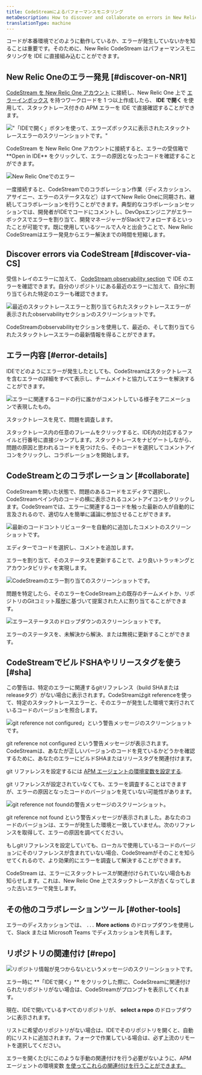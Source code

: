 ```yaml
---
title: CodeStreamによるパフォーマンスモニタリング
metaDescription: How to discover and collaborate on errors in New Relic CodeStream.
translationType: machine
---
```


コードが本番環境でどのように動作しているか、エラーが発生していないかを知ることは重要です。そのために、New Relic CodeStream はパフォーマンスモニタリングを IDE に直接組み込むことができます。

## New Relic Oneのエラー発見 [#discover-on-NR1]

[CodeStream を New Relic One アカウント](/docs/codestream/start-here/codestream-new-relic) に接続し、New Relic One 上で [エラーインボックス](/docs/errors-inbox/errors-inbox/) を持つワークロードを 1 つ以上作成したら、 **IDE で開く** を使用して、スタックトレース付きの APM エラーを IDE で直接確認することができます。

!["「IDEで開く」ボタンを使って、エラーズボックスに表示されたスタックトレースエラーのスクリーンショットです。"](./images/ErrorsInbox.png '"「IDEで開く」ボタンを押したときに、エラーボックスにスタックトレースエラーが表示される。')

<figcaption>
  CodeStream を New Relic One アカウントに接続すると、エラーの受信箱で **Open in IDE** をクリックして、エラーの原因となったコードを確認することができます。
</figcaption>

![New Relic Oneでのエラー](./images/ErrorOnNR1.png)

一度接続すると、CodeStreamでのコラボレーション作業（ディスカッション、アサイニー、エラーのステータスなど）はすべてNew Relic Oneに同期され、継続してコラボレーションを行うことができます。典型的なコラボレーションセッションでは、開発者がIDEでコードにコメントし、DevOpsエンジニアがエラーボックスでエラーを割り当て、開発マネージャーがSlackでフォローするといったことが可能です。既に使用しているツールで人々と出会うことで、New Relic CodeStreamはエラー発見からエラー解決までの時間を短縮します。

## Discover errors via CodeStream [#discover-via-CS]

受信トレイのエラーに加えて、 [CodeStream observability section](/docs/codestream/codestream-ui-overview/observability-section) で IDE のエラーを確認できます。自分のリポジトリにある最近のエラーに加えて、自分に割り当てられた特定のエラーも確認できます。

![最近のスタックトレースエラーと割り当てられたスタックトレースエラーが表示されたobservabilityセクションのスクリーンショットです。](./images/ObservabilitySection.png "最近のスタック・トレース・エラーと割り当てられたスタック・トレース・エラーを持つオブザーバビリティ・セクション。")

<figcaption>
  CodeStreamのobservabilityセクションを使用して、最近の、そして割り当てられたスタックトレースエラーの最新情報を得ることができます。
</figcaption>

## エラー内容 [#error-details]

IDEでどのようにエラーが発生したとしても、CodeStreamはスタックトレースを含むエラーの詳細をすべて表示し、チームメイトと協力してエラーを解決することができます。

![エラーに関連するコードの行に誰かがコメントしている様子をアニメーションで表現したもの。](./images/Observability-VSC.gif "誰かがエラーに関連するコードの行をコメントしている。")

<figcaption>
  スタックトレースを見て、問題を調査します。
</figcaption>

スタックトレース内の任意のフレームをクリックすると、IDE内の対応するファイルと行番号に直接ジャンプします。スタックトレースをナビゲートしながら、問題の原因と思われるコードを見つけたら、そのコードを選択してコメントアイコンをクリックし、コラボレーションを開始します。

## CodeStreamとのコラボレーション [#collaborate]

CodeStreamを開いた状態で、問題のあるコードをエディタで選択し、CodeStreamペイン内のコードの横に表示されるコメントアイコンをクリックします。CodeStreamでは、エラーに関連するコードを触った最新の人が自動的に言及されるので、適切な人を簡単に議論に参加させることができます。

![最新のコードコントリビューターを自動的に追加したコメントのスクリーンショットです。](./images/ErrorAutoMention.png "最新のコードコントリビューターによるコメントが自動的に追加されます。")

<figcaption>
  エディターでコードを選択し、コメントを追加します。
</figcaption>

エラーを割り当て、そのステータスを更新することで、より良いトラッキングとアカウンタビリティを実現します。

![CodeStreamのエラー割り当てのスクリーンショットです。](./images/ErrorAssignee.png "CodeStreamのエラー割り当て。")

<figcaption>
  問題を特定したら、そのエラーをCodeStream上の既存のチームメイトか、リポジトリのGitコミット履歴に基づいて提案された人に割り当てることができます。
</figcaption>

![エラーステータスのドロップダウンのスクリーンショットです。](./images/ErrorStatus.png "エラーステータスのドロップダウンです。")

<figcaption>
  エラーのステータスを、未解決から解決、または無視に更新することができます。
</figcaption>

## CodeStreamでビルドSHAやリリースタグを使う [#sha]

この警告は、特定のエラーに関連するgitリファレンス（build SHAまたはreleaseタグ）がない場合に表示されます。CodeStreamはgit referenceを使って、特定のスタックトレースエラーと、そのエラーが発生した環境で実行されているコードのバージョンを照合します。

![git reference not configured」という警告メッセージのスクリーンショットです。](./images/BuildSHANotConfigured.png "git reference not configuredの警告メッセージが表示される。")

<figcaption>
  git reference not configured という警告メッセージが表示されます。CodeStreamは、あなたが正しいバージョンのコードを見ているかどうかを確認するために、あなたのエラーにビルドSHAまたはリリースタグを関連付けます。
</figcaption>

git リファレンスを設定するには [APM エージェントの環境変数を設定する](/docs/codestream/start-here/codestream-new-relic/#buildsha).

git リファレンスが設定されていなくても、エラーを調査することはできますが、エラーの原因となったコードのバージョンを見ていない可能性があります。

![git reference not foundの警告メッセージのスクリーンショット。](./images/BuildSHANotFound.png "git reference not found という警告メッセージが表示されます。")

<figcaption>
  git reference not found という警告メッセージが表示されました。あなたのコードのバージョンは、エラーが発生した環境と一致していません。次のリファレンスを取得して、エラーの原因を調べてください。
</figcaption>

もしgitリファレンスを設定していても、ローカルで使用しているコードのバージョンにそのリファレンスが含まれていない場合、CodeStreamがそのことを知らせてくれるので、より効果的にエラーを調査して解決することができます。

CodeStream は、エラーにスタックトレースが関連付けられていない場合もお知らせします。これは、New Relic One 上でスタックトレースが古くなってしまった古いエラーで発生します。

## その他のコラボレーションツール [#other-tools]

エラーのディスカッションでは、 `...` **More actions** のドロップダウンを使用して、Slack または Microsoft Teams でディスカッションを共有します。

## リポジトリの関連付け [#repo]

![リポジトリ情報が見つからないというメッセージのスクリーンショットです。](./images/RepoAssociation.png "リポジトリの情報がないというメッセージ")

<figcaption>
  エラー時に **「IDEで開く」** をクリックした際に、CodeStreamに関連付けられたリポジトリがない場合は、CodeStreamがプロンプトを表示してくれます。
</figcaption>

現在、IDEで開いているすべてのリポジトリが、 **select a repo** のドロップダウンに表示されます。

リストに希望のリポジトリがない場合は、IDEでそのリポジトリを開くと、自動的にリストに追加されます。フォークで作業している場合は、必ず上流のリモートを選択してください。

エラーを開くたびにこのような手動の関連付けを行う必要がないように、APMエージェントの環境変数 [を使ってこれらの関連付けを行うことができます。](/docs/codestream/start-here/codestream-new-relic/#repo-url)

[](/docs/codestream/start-here/codestream-new-relic/#repo-url)